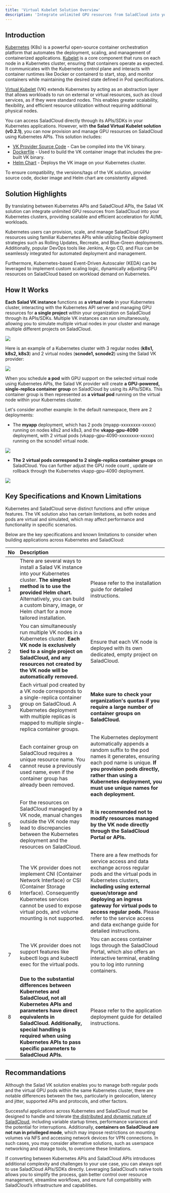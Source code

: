 ```yaml
---
title: 'Virtual Kubelet Solution Overview'
description: 'Integrate unlimited GPU resources from SaladCloud into your Kubernetes clusters'
---
```


## Introduction

[Kubernetes](https://kubernetes.io/docs/home/) (K8s) is a powerful open-source container orchestration platform that
automates the deployment, scaling, and management of containerized applications.
[Kubelet](https://kubernetes.io/docs/reference/command-line-tools-reference/kubelet/) is a core component that runs on
each node in a Kubernetes cluster, ensuring that containers operate as expected. It communicates with the Kubernetes
control plane and interacts with container runtimes like Docker or containerd to start, stop, and monitor containers
while maintaining the desired state defined in Pod specifications.

[Virtual Kubelet](https://github.com/virtual-kubelet/virtual-kubelet) (VK) extends Kubernetes by acting as an
abstraction layer that allows workloads to run on external or virtual resources, such as cloud services, as if they were
standard nodes. This enables greater scalability, flexibility, and efficient resource utilization without requiring
additional physical nodes.

You can access SaladCloud directly through its APIs/SDKs in your Kubernetes applications. However, with **the Salad
Virtual Kubelet solution (v0.2.1)**, you can now provision and manage GPU resources on SaladCloud using Kubernetes APIs.
This solution includes:

- [VK Provider Source Code](https://github.com/SaladTechnologies/virtual-kubelet-saladcloud/) - Can be compiled into the
  VK binary.
- [Dockerfile](https://github.com/SaladTechnologies/virtual-kubelet-saladcloud/blob/v0.2.1/docker/Dockerfile) - Used to
  build the VK container image that includes the pre-built VK binary.
- [Helm Chart](https://github.com/SaladTechnologies/virtual-kubelet-saladcloud/tree/v0.2.1/charts/virtual-kubelet-saladcloud-chart) -
  Deploys the VK image on your Kubernetes cluster.

To ensure compatibility, the versions/tags of the VK solution, provider source code, docker image and Helm chart are
consistently aligned.

## Solution Highlights

By translating between Kubernetes APIs and SaladCloud APIs, the Salad VK solution can integrate unlimited GPU resources
from SaladCloud into your Kubernetes clusters, providing scalable and efficient acceleration for AI/ML workloads.

Kubernetes users can provision, scale, and manage SaladCloud GPU resources using familiar Kubernetes APIs while
utilizing flexible deployment strategies such as Rolling Updates, Recreate, and Blue-Green deployments. Additionally,
popular DevOps tools like Jenkins, Argo CD, and Flux can be seamlessly integrated for automated deployment and
management.

Furthermore, Kubernetes-based Event-Driven Autoscaler (KEDA) can be leveraged to implement custom scaling logic,
dynamically adjusting GPU resources on SaladCloud based on workload demand on Kubernetes.

## How It Works

**Each Salad VK instance** functions as **a virtual node** in your Kubernetes cluster, interacting with the Kubernetes
API server and managing GPU resources for **a single project** within your organization on SaladCloud through its
APIs/SDKs. Multiple VK instances can run simultaneously, allowing you to simulate multiple virtual nodes in your cluster
and manage multiple different projects on SaladCloud.

<img src="/guides/kubernetes-integration/images/k8s-architecture.png" />

Here is an example of a Kubernetes cluster with 3 regular nodes (**k8s1, k8s2, k8s3**) and 2 virtual nodes (**scnode1,
scnode2**) using the Salad VK provider:

<img src="/guides/kubernetes-integration/images/k8s-nodes.png" />

When you schedule **a pod** with GPU support on the selected virtual node using Kubernetes APIs, the Salad VK provider
will create **a GPU-powered, single-replica container group** on SaladCloud by using its APIs/SDKs. This container group
is then represented as **a virtual pod** running on the virtual node within your Kubernetes cluster.

Let's consider another example: In the default namespace, there are 2 deployments:

- The **myapp** deployment, which has 2 pods (myapp-xxxxxxxx-xxxxx) running on nodes k8s2 and k8s3, and the
  **vkapp-gpu-4090** deployment, with 2 virtual pods (vkapp-gpu-4090-xxxxxxxx-xxxxx) running on the scnode1 virtual
  node.

<img src="/guides/kubernetes-integration/images/k8s-deployment.png" />

- **The 2 virtual pods correspond to 2 single-replica container groups** on SaladCloud. You can further adjust the GPU
  node count , update or rollback through the Kubernetes vkapp-gpu-4090 deployment.

<img src="/guides/kubernetes-integration/images/k8s-cg.png" />

## Key Specifications and Known Limitations

Kubernetes and SaladCloud serve distinct functions and offer unique features. The VK solution also has certain
limitations, as both nodes and pods are virtual and simulated, which may affect performance and functionality in
specific scenarios.

Below are the key specifications and known limitations to consider when building applications across Kubernetes and
SaladCloud:

| No  | Description                                                                                                                                                                                                                                                                   |                                                                                                                                                                                                                                                                                                                                          |
| :-- | :---------------------------------------------------------------------------------------------------------------------------------------------------------------------------------------------------------------------------------------------------------------------------- | :--------------------------------------------------------------------------------------------------------------------------------------------------------------------------------------------------------------------------------------------------------------------------------------------------------------------------------------- |
| 1   | There are several ways to install a Salad VK instance into your Kubernetes cluster. **The simplest method is to use the provided Helm chart.** Alternatively, you can build a custom binary, image, or Helm chart for a more tailored installation.                           | Please refer to the installation guide for detailed instructions.                                                                                                                                                                                                                                                                        |
| 2   | You can simultaneously run multiple VK nodes in a Kubernetes cluster. **Each VK node is exclusively tied to a single project on SaladCloud, and any resources not created by the VK node will be automatically removed.**                                                     | Ensure that each VK node is deployed with its own dedicated, empty project on SaladCloud.                                                                                                                                                                                                                                                |
| 3   | Each virtual pod created by a VK node corresponds to a single-replica container group on SaladCloud. A Kubernetes deployment with multiple replicas is mapped to multiple single-replica container groups.                                                                    | **Make sure to check your organization's quotas if you require a large number of container groups on SaladCloud.**                                                                                                                                                                                                                       |
| 4   | Each container group on SaladCloud requires a unique resource name. You cannot reuse a previously used name, even if the container group has already been removed.                                                                                                            | The Kubernetes deployment automatically appends a random suffix to the pod names it generates, ensuring each pod name is unique. **If you provision pods directly, rather than using a Kubernetes deployment, you must use unique names for each deployment.**                                                                           |
| 5   | For the resources on SaladCloud managed by a VK node, manual changes outside the VK node may lead to discrepancies between the Kubernetes deployment and the resources on SaladCloud.                                                                                         | **It is recommended not to modify resources managed by the VK node directly through the SaladCloud Portal or APIs.**                                                                                                                                                                                                                     |
| 6   | The VK provider does not implement CNI (Container Network Interface) or CSI (Container Storage Interface). Consequently Kubernetes services cannot be used to expose virtual pods, and volume mounting is not supported.                                                      | There are a few methods for service access and data exchange across regular pods and the virtual pods in Kubernetes clusters, **including using external queue/storage and deploying an ingress gateway for virtual pods to access regular pods.** Please refer to the service access and data exchange guide for detailed instructions. |
| 7   | The VK provider does not support features like kubectl logs and kubectl exec for the virtual pods.                                                                                                                                                                            | You can access container logs through the SaladCloud Portal, which also offers an interactive terminal, enabling you to log into running containers.                                                                                                                                                                                     |
| 8   | **Due to the substantial differences between Kubernetes and SaladCloud, not all Kubernetes APIs and parameters have direct equivalents in SaladCloud. Additionally, special handling is required when using Kubernetes APIs to pass specific parameters to SaladCloud APIs.** | Please refer to the application deployment guide for detailed instructions.                                                                                                                                                                                                                                                              |

## Recommandations

Although the Salad VK solution enables you to manage both regular pods and the virtual GPU pods within the same
Kubernetes cluster, there are notable differences between the two, particularly in geolocation, latency and jitter,
supported APIs and protocols, and other factors.

Successful applications across Kubernetes and SaladCloud must be designed to handle and tolerate
[the distributed and dynamic nature of SaladCloud](https://docs.salad.com/tutorials/high-performance-apps), including
variable startup times, performance variances and the potential for interruptions. Additionally, **containers on
SaladCloud are not run in privileged mode**, which may impose restrictions on mounting volumes via NFS and accessing
network devices for VPN connections. In such cases, you may consider alternative solutions, such as userspace networking
and storage tools, to overcome these limitations.

If converting between Kubernetes APIs and SaladCloud APIs introduces additional complexity and challenges to your use
case, you can always opt to use SaladCloud APIs/SDKs directly. Leveraging SaladCloud’s native tools allows you to
simplify the process, gain better control over resource management, streamline workflows, and ensure full compatibility
with SaladCloud’s infrastructure and capabilities.

